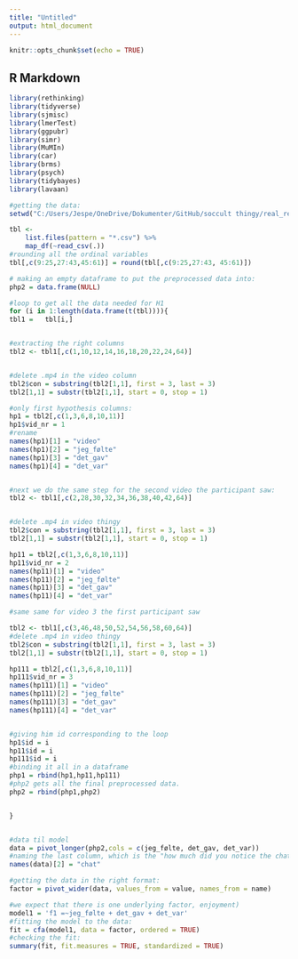```yaml
---
title: "Untitled"
output: html_document
---
```


```r
knitr::opts_chunk$set(echo = TRUE)
```

## R Markdown




```r
library(rethinking)
library(tidyverse)
library(sjmisc)
library(lmerTest)
library(ggpubr)
library(simr)
library(MuMIn)
library(car)
library(brms)
library(psych)
library(tidybayes)
library(lavaan)


```



```r
#getting the data:
setwd("C:/Users/Jespe/OneDrive/Dokumenter/GitHub/soccult thingy/real_real")

tbl <-
    list.files(pattern = "*.csv") %>% 
    map_df(~read_csv(.))
#rounding all the ordinal variables
tbl[,c(9:25,27:43,45:61)] = round(tbl[,c(9:25,27:43, 45:61)])

# making an empty dataframe to put the preprocessed data into:
php2 = data.frame(NULL)

#loop to get all the data needed for H1
for (i in 1:length(data.frame(t(tbl)))){
tbl1 =   tbl[i,]


#extracting the right columns
tbl2 <- tbl1[,c(1,10,12,14,16,18,20,22,24,64)]


#delete .mp4 in the video column
tbl2$con = substring(tbl2[1,1], first = 3, last = 3)
tbl2[1,1] = substr(tbl2[1,1], start = 0, stop = 1)

#only first hypothesis columns:
hp1 = tbl2[,c(1,3,6,8,10,11)]
hp1$vid_nr = 1
#rename
names(hp1)[1] = "video"
names(hp1)[2] = "jeg_følte"
names(hp1)[3] = "det_gav"
names(hp1)[4] = "det_var"


#next we do the same step for the second video the participant saw:
tbl2 <- tbl1[,c(2,28,30,32,34,36,38,40,42,64)]


#delete .mp4 in video thingy
tbl2$con = substring(tbl2[1,1], first = 3, last = 3)
tbl2[1,1] = substr(tbl2[1,1], start = 0, stop = 1)

hp11 = tbl2[,c(1,3,6,8,10,11)]
hp11$vid_nr = 2
names(hp11)[1] = "video"
names(hp11)[2] = "jeg_følte"
names(hp11)[3] = "det_gav"
names(hp11)[4] = "det_var"

#same same for video 3 the first participant saw

tbl2 <- tbl1[,c(3,46,48,50,52,54,56,58,60,64)]
#delete .mp4 in video thingy
tbl2$con = substring(tbl2[1,1], first = 3, last = 3)
tbl2[1,1] = substr(tbl2[1,1], start = 0, stop = 1)

hp111 = tbl2[,c(1,3,6,8,10,11)]
hp111$vid_nr = 3
names(hp111)[1] = "video"
names(hp111)[2] = "jeg_følte"
names(hp111)[3] = "det_gav"
names(hp111)[4] = "det_var"


#giving him id corresponding to the loop
hp1$id = i
hp11$id = i
hp111$id = i
#binding it all in a dataframe
php1 = rbind(hp1,hp11,hp111)
#php2 gets all the final preprocessed data.
php2 = rbind(php1,php2)


}


#data til model
data = pivot_longer(php2,cols = c(jeg_følte, det_gav, det_var))
#naming the last column, which is the "how much did you notice the chat column".
names(data)[2] = "chat"

```








```r
#getting the data in the right format:
factor = pivot_wider(data, values_from = value, names_from = name)

#we expect that there is one underlying factor, enjoyment)
model1 = 'f1 =~jeg_følte + det_gav + det_var'
#fitting the model to the data:
fit = cfa(model1, data = factor, ordered = TRUE)
#checking the fit:
summary(fit, fit.measures = TRUE, standardized = TRUE)



```

